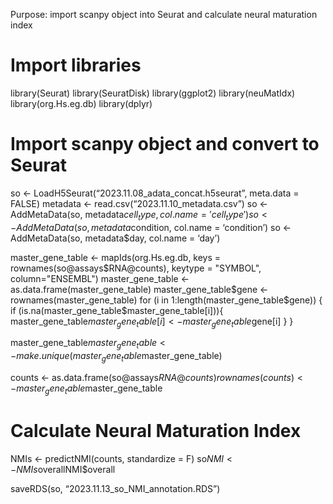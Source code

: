 Purpose: import scanpy object into Seurat and calculate neural maturation index

# Import libraries
library(Seurat)
library(SeuratDisk)
library(ggplot2)
library(neuMatIdx)
library(org.Hs.eg.db)
library(dplyr)

# Import scanpy object and convert to Seurat
so <- LoadH5Seurat("2023.11.08_adata_concat.h5seurat", meta.data = FALSE)
metadata <- read.csv("2023.11.10_metadata.csv")
so <- AddMetaData(so, metadata$cell_type, col.name = 'cell_type')
so <- AddMetaData(so, metadata$condition, col.name = 'condition')
so <- AddMetaData(so, metadata$day, col.name = 'day')

master_gene_table <- mapIds(org.Hs.eg.db, keys = rownames(so@assays$RNA@counts), keytype = "SYMBOL", column="ENSEMBL")
master_gene_table <- as.data.frame(master_gene_table)
master_gene_table$gene <- rownames(master_gene_table)
for (i in 1:length(master_gene_table$gene)) {
  if (is.na(master_gene_table$master_gene_table[i])){
    master_gene_table$master_gene_table[i] <- master_gene_table$gene[i]
  }
}

master_gene_table$master_gene_table <- make.unique(master_gene_table$master_gene_table)

counts <- as.data.frame(so@assays$RNA@counts)
rownames(counts) <- master_gene_table$master_gene_table

# Calculate Neural Maturation Index
NMIs <- predictNMI(counts, standardize = F)
so$NMI <- NMIs$overallNMI$overall

saveRDS(so, "2023.11.13_so_NMI_annotation.RDS")
